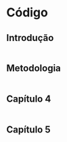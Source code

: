 # Código {#sec-code}

## Introdução {.unnumbered}

```r

```

## Metodologia {.unnumbered}

```r

```

## Capítulo 4 {.unnumbered}

```r

```

## Capítulo 5 {.unnumbered}

```r

```